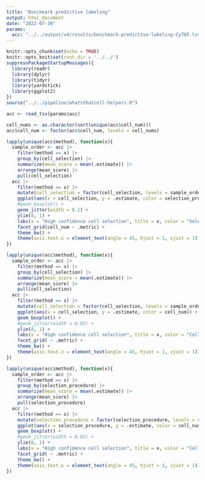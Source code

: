 ```yaml
---
title: "Benchmark predictive labeling"
output: html_document
date: "2022-07-30"
params:
  acc: "../../output/v4/results/benchmark-predictive-labeling-CyTOF.tsv"
---
```


```r
knitr::opts_chunk$set(echo = TRUE)
knitr::opts_knit$set(root.dir = '../../')
suppressPackageStartupMessages({
  library(readr)
  library(dplyr)
  library(tidyr)
  library(yardstick)
  library(ggplot2)
})
source("../../pipeline/whatsthatcell-helpers.R")
```

```r
acc <- read_tsv(params$acc)

cell_nums <- as.character(sort(unique(acc$cell_num)))
acc$cell_num <- factor(acc$cell_num, levels = cell_nums)

lapply(unique(acc$method), function(x){
  sample_order <- acc |> 
    filter(method == x) |>
    group_by(cell_selection) |> 
    summarize(mean_score = mean(.estimate)) |> 
    arrange(mean_score) |> 
    pull(cell_selection)
  acc |> 
    filter(method == x) |> 
    mutate(cell_selection = factor(cell_selection, levels = sample_order)) |> 
    ggplot(aes(x = cell_selection, y = .estimate, color = selection_procedure)) +
    #geom_boxplot() +
    geom_jitter(width = 0.1) +
    ylim(0, 1) +
    labs(x = "High confidence cell selection", title = x, color = "Selection procedure") +
    facet_grid(cell_num ~ .metric) +
    theme_bw() +
    theme(axis.text.x = element_text(angle = 45, hjust = 1, vjust = 1))
})
```



```r
lapply(unique(acc$method), function(x){
  sample_order <- acc |> 
    filter(method == x) |>
    group_by(cell_selection) |> 
    summarize(mean_score = mean(.estimate)) |> 
    arrange(mean_score) |> 
    pull(cell_selection)
  acc |> 
    filter(method == x) |> 
    mutate(cell_selection = factor(cell_selection, levels = sample_order)) |> 
    ggplot(aes(x = cell_selection, y = .estimate, color = cell_num)) +
    geom_boxplot() +
    #geom_jitter(width = 0.05) +
    ylim(0, 1) +
    labs(x = "High confidence cell selection", title = x, color = "Cell number") +
    facet_grid( ~ .metric) +
    theme_bw() +
    theme(axis.text.x = element_text(angle = 45, hjust = 1, vjust = 1))
})
```


```r
lapply(unique(acc$method), function(x){
  sample_order <- acc |> 
    filter(method == x) |>
    group_by(selection_procedure) |> 
    summarize(mean_score = mean(.estimate)) |> 
    arrange(mean_score) |> 
    pull(selection_procedure)
  acc |> 
    filter(method == x) |> 
    mutate(selection_procedure = factor(selection_procedure, levels = sample_order)) |> 
    ggplot(aes(x = selection_procedure, y = .estimate, color = cell_num)) +
    geom_boxplot() +
    #geom_jitter(width = 0.05) +
    ylim(0, 1) +
    labs(x = "High confidence cell selection", title = x, color = "Cell number") +
    facet_grid( ~ .metric) +
    theme_bw() +
    theme(axis.text.x = element_text(angle = 45, hjust = 1, vjust = 1))
})
```



